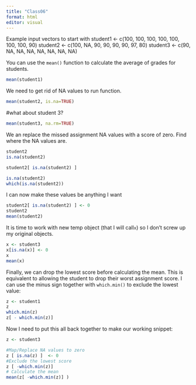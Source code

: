 ```yaml
---
title: "Class06"
format: html
editor: visual
---
```


Example input vectors to start with 
student1 <- c(100, 100, 100, 100, 100, 100, 100, 90)
student2 <- c(100, NA, 90, 90, 90, 90, 97, 80)
student3 <- c(90, NA, NA, NA, NA, NA, NA, NA)

You can use the `mean()` function to calculate the average of grades for students.
```r
mean(student1)
```

We need to get rid of NA values to run function.
```r
mean(student2, is.na=TRUE)
```

#what about student 3?
```r
mean(student3, na.rm=TRUE)
```


We an replace the missed assignment NA values with a score of zero.
Find where the NA values are.
```r
student2
is.na(student2)
```

```r
student2[ is.na(student2) ]
```

```r
is.na(student2)
which(is.na(student2))
```

I can now make these values be anything I want

```r
student2[ is.na(student2) ] <- 0
student2
mean(student2)
```



It is time to work with new temp object (that I will call`x`) so I don't screw up my original objects.

```r
x <- student3
x[is.na(x)] <- 0
x
mean(x)
```

Finally, we can drop the lowest score before calculating the mean. This is equivalent to allowing the student to drop their worst assignment score. I can use the minus sign together with `which.min()` to exclude the lowest value: 
```r
z <- student1
z
which.min(z)
z[ - which.min(z)]
```


Now I need to put this all back together to make our working snippet: 
```r

z <- student3

#Map/Replace NA values to zero
z [ is.na(z) ]  <- 0 
#Exclude the lowest score
z [ -which.min(z)]
# Calculate the mean
mean(z[ -which.min(z)] )


```
 




